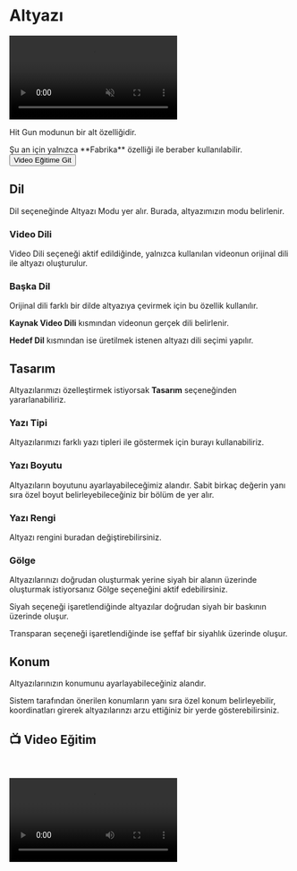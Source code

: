 # Altyazı

<video autoPlay muted loop controls>
  <source src="https://forum.ve3.plus/assets/files/2024-04-28/docs-turkce/altyazi.mp4" type="video/mp4" />
  Your browser does not support the video tag.
</video>

Hit Gun modunun bir alt özelliğidir.

 
<Callout type="info" emoji="ℹ️">
  Şu an için yalnızca **Fabrika** özelliği ile beraber kullanılabilir.
</Callout>



<Link href={`/hitgun/altyazi#-video-e%C4%9Fitim`}>
  <div className="responsive-table__row" style={{ textAlign: 'center' }}>
    <div className="responsive-table__item">
      <button
        className="responsive-table__button button button--secondary"
        style={{
          width: '100%',  // Genişliği %100 olarak ayarlandı
          marginTop: 14,
          padding: 12,
          backgroundColor: '#00AAFF',
          borderRadius: 8,
          color: '#fff',
          fontSize: '1.1rem',
          textDecoration: 'none',
          cursor: 'pointer',
          userSelect: 'none'
        }}
      >
        Video Eğitime Git  
      </button>
    </div>
  </div>
</Link>



## Dil

Dil seçeneğinde Altyazı Modu yer alır. Burada, altyazımızın modu belirlenir.

### Video Dili

Video Dili seçeneği aktif edildiğinde, yalnızca kullanılan videonun orijinal dili ile altyazı oluşturulur.


### Başka Dil

Orijinal dili farklı bir dilde altyazıya çevirmek için bu özellik kullanılır.

**Kaynak Video Dili** kısmından videonun gerçek dili belirlenir.

**Hedef Dil** kısmından ise üretilmek istenen altyazı dili seçimi yapılır.


## Tasarım

Altyazılarımızı özelleştirmek istiyorsak **Tasarım** seçeneğinden yararlanabiliriz.


### Yazı Tipi

Altyazılarımızı farklı yazı tipleri ile göstermek için burayı kullanabiliriz.


### Yazı Boyutu

Altyazıların boyutunu ayarlayabileceğimiz alandır. Sabit birkaç değerin yanı sıra özel boyut belirleyebileceğiniz bir bölüm de yer alır.


### Yazı Rengi

Altyazı rengini buradan değiştirebilirsiniz.



### Gölge

Altyazılarınızı doğrudan oluşturmak yerine siyah bir alanın üzerinde oluşturmak istiyorsanız Gölge seçeneğini aktif edebilirsiniz.

Siyah seçeneği işaretlendiğinde altyazılar doğrudan siyah bir baskının üzerinde oluşur.

Transparan seçeneği işaretlendiğinde ise şeffaf bir siyahlık üzerinde oluşur.


## Konum

Altyazılarınızın konumunu ayarlayabileceğiniz alandır. 

Sistem tarafından önerilen konumların yanı sıra özel konum belirleyebilir, koordinatları girerek altyazılarınzı arzu ettiğiniz bir yerde gösterebilirsiniz.


## 📺 Video Eğitim

    

<video controls>
  <source src="https://forum.ve3.plus/assets/files/2024-04-28/docs-turkce-egitimler/altyazi.mp4" type="video/mp4" />
  Your browser does not support the video tag.
</video>